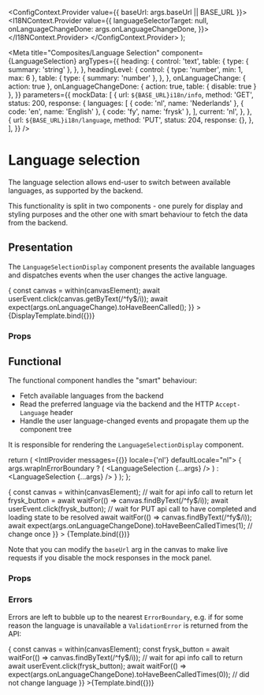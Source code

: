 



  <ConfigContext.Provider value={{ baseUrl: args.baseUrl || BASE_URL }}>
    <I18NContext.Provider value={{
      languageSelectorTarget: null,
      onLanguageChangeDone: args.onLanguageChangeDone,
    }}>
      <Story />
    </I18NContext.Provider>
  </ConfigContext.Provider>
);

<Meta
  title="Composites/Language Selection"
  component={LanguageSelection}
  argTypes={{
    heading: {
      control: 'text',
      table: {
        type: { summary: 'string' },
      },
    },
    headingLevel: {
      control: { type: 'number', min: 1, max: 6 },
      table: {
        type: { summary: 'number' },
      },
    },
    onLanguageChange: { action: true },
    onLanguageChangeDone: {
      action: true,
      table: { disable: true }
    },
  }}
  parameters={{
    mockData: [
      {
        url: `${BASE_URL}i18n/info`,
        method: 'GET',
        status: 200,
        response: {
          languages: [
            { code: 'nl', name: 'Nederlands' },
            { code: 'en', name: 'English' },
            { code: 'fy', name: 'frysk' },
          ],
          current: 'nl',
        },
      },
      {
        url: `${BASE_URL}i18n/language`,
        method: 'PUT',
        status: 204,
        response: {},
      },
    ],
  }}
/>

# Language selection

The language selection allows end-user to switch between available languages, as supported
by the backend.

This functionality is split in two components - one purely for display and
styling purposes and the other one with smart behaviour to fetch the data
from the backend.

## Presentation

The `LanguageSelectionDisplay` component presents the available languages and
dispatches events when the user changes the active language.


<Canvas>
  <Story
    name="Display"
    args={{
      heading: 'Language selection',
      headingLevel: 2,
      headingId: 'heading-id',
      items: [
        {
          lang: 'en',
          textContent: 'EN',
          label: 'English',
          current: true,
        },
        {
          lang: 'nl',
          textContent: 'NL',
          label: 'Nederlands',
          current: false,
        },
        {
          lang: 'fy',
          textContent: 'FY',
          label: 'frysk',
          current: false,
        },
      ],
    }}
    play={async ({ args, canvasElement }) => {
      const canvas = within(canvasElement);
      await userEvent.click(canvas.getByText(/^fy$/i));
      await expect(args.onLanguageChange).toHaveBeenCalled();
    }}
  >
    {DisplayTemplate.bind({})}
  </Story>
</Canvas>

### Props

<ArgsTable of={LanguageSelectionDisplay} />

## Functional

The functional component handles the "smart" behaviour:

* Fetch available languages from the backend
* Read the preferred language via the backend and the HTTP `Accept-Language` header
* Handle the user language-changed events and propagate them up the component tree

It is responsible for rendering the `LanguageSelectionDisplay` component.

  return (
    <IntlProvider messages={{}} locale={'nl'} defaultLocale="nl">
      {
        args.wrapInErrorBoundary
          ? (
            <ErrorBoundary>
              <LanguageSelection {...args} />
            </ErrorBoundary>
          )
          : <LanguageSelection {...args} />
      }
    </IntlProvider>
  );
};

<Canvas>
  <Story
    name="Functional"
    decorators={[ConfigDecorator]}
    parameters={{
      controls: { expanded: true },
      docs: {
        source: {
          type: 'dynamic',
          excludeDecorators: true,
        }
      }
    }}
    args={{
      baseUrl: process.env.REACT_APP_BASE_API_URL || BASE_URL,
    }}
    argTypes={{
      baseUrl: {
        description: '`string`, used when the mocks are disabled and passed to the config context.',
      }
    }}
    play={async ({args, canvasElement}) => {
      const canvas = within(canvasElement);
      // wait for api info call to return
      let frysk_button = await waitFor(() => canvas.findByText(/^fy$/i));
      await userEvent.click(frysk_button);
      // wait for PUT api call to have completed and loading state to be resolved
      await waitFor(() => canvas.findByText(/^fy$/i));
      await expect(args.onLanguageChangeDone).toHaveBeenCalledTimes(1); // change once
    }}
  >
    {Template.bind({})}
  </Story>
</Canvas>

Note that you can modify the `baseUrl` arg in the canvas to make live requests if you disable the
mock responses in the mock panel.

### Props

<ArgsTable of={LanguageSelection} />

### Errors

Errors are left to bubble up to the nearest `ErrorBoundary`, e.g. if for some reason the language is unavailable a `ValidationError` is returned from the API:

<Canvas>
  <Story
    name="Unavailable language"
    decorators={[ConfigDecorator]}
    args={{
      wrapInErrorBoundary: true,
    }}
    argTypes={{
      heading: { table: { disable: true } },
      headingLevel: { table: { disable: true } },
    }}
    parameters={{
      mockData: [
        {
          url: `${BASE_URL}i18n/info`,
          method: "GET",
          status: 200,
          response: {
            languages: [
              { code: "nl", name: "Nederlands" },
              { code: "en", name: "English" },
              { code: "fy", name: "frysk" },
            ],
            current: "nl",
          },
        },
        {
          url: `${BASE_URL}i18n/language`,
          method: "PUT",
          status: 400,
          response: {
            type: "http://localhost:8000/fouten/ValidationError/",
            code: "invalid",
            title: "Invalid input.",
            status: 400,
            detail: "",
            instance: "urn:uuid:41e0174a-efc2-4cc0-9bf2-8366242a4e75",
            invalidParams: [
              {
                name: "code",
                code: "invalid_choice",
                reason: '"fy" is not a valid choice.',
              },
            ],
          },
        },
      ],
      docs: {
        source: {
          type: 'dynamic',
          excludeDecorators: true,
        }
      }
    }}
    play={async ({args, canvasElement}) => {
      const canvas = within(canvasElement);
      const frysk_button = await waitFor(() => canvas.findByText(/^fy$/i)); // wait for api info call to return
      await userEvent.click(frysk_button);
      await waitFor(() => expect(args.onLanguageChangeDone).toHaveBeenCalledTimes(0)); // did not change language
    }}
  >{Template.bind({})}</Story>
</Canvas>
